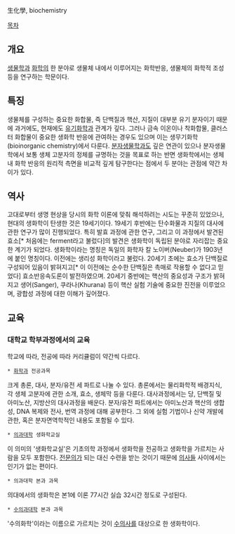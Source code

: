 生化學, biochemistry

[[목차]]

== 개요 ==
[[생물학]]과 [[화학]]의 한 분야로 생물체 내에서 이루어지는 화학반응, 생물체의 화학적 조성 등을 연구하는 학문이다. 

== 특징 ==
생물체를 구성하는 중요한 화합물, 즉 단백질과 핵산, 지질이 대부분 유기 분자이기 때문에 과거에도, 현재에도 [[유기화학]]과 관계가 깊다. 그러나 금속 이온이나 착화합물, 클러스터 화합물이 중요한 생화학 반응에 관여하는 경우도 있으며 이는 생무기화학(bioinorganic chemistry)에서 다룬다. [[분자생물학]]과도 깊은 연관이 있으나 분자생물학에서 보통 생체 고분자의 정체를 규명하는 것을 목표로 하는 반면 생화학에서는 생체 내 화학 반응의 원리적 측면을 비교적 깊게 탐구한다는 점에서 두 분야는 관점에 약간 차이가 있다. 

== 역사 ==
고대로부터 생명 현상을 당시의 화학 이론에 맞춰 해석하려는 시도는 꾸준히 있었으나, 현대의 생화학이 탄생한 것은 19세기이다. 19세기 후반에는 탄수화물과 지질의 대사에 관한 연구가 많이 진행되었다. 특히 발효 과정에 관한 연구, 그리고 이 과정에서 발견된 효소[* 처음에는 ferment라고 불렀다]의 발견은 생화학이 독립된 분야로 자리잡는 중요한 계기가 되었다. 
생화학이라는 명칭은 독일의 화학자 칼 노이버(Neuber)가 1903년에 붙인 명칭이다. 이전에는 생리성 화학이라고 불렀다. 
20세기 초에는 효소가 단백질로 구성되어 있음이 밝혀지고[* 이 이전에는 순수한 단백질은 촉매로 작용할 수 없다고 믿었다] 효소반응속도론이 발전하였으며. 20세기 중반에는 핵산의 중요성과 구조가 밝혀지고 생어(Sanger), 쿠라나(Khurana) 등이 핵산 실험 기술에 중요한 진전을 이루었으며, 광합성 과정에 대한 이해가 깊어졌다. 

== 교육 ==
=== 대학교 학부과정에서의 교육 ===
학교에 따라, 전공에 따라 커리큘럼이 약간씩 다르다. 

 * [[화학과]] 전공과목
크게 총론, 대사, 분자/유전 세 파트로 나눌 수 있다. 총론에서는 물리화학적 배경지식, 각 생체 고분자에 관한 소개, 효소, 생체막 등을 다룬다. 대사과정에서는 당, 단백질 및 아미노산, 지방산의 대사과정을 배운다. 분자/유전 파트에서는 아미노산과 핵산의 생합성, DNA 복제와 전사, 번역 과정에 대해 공부한다. 그 외에 실험 기법이나 신약 개발에 관한, 혹은 분자면역학적인 내용도 포함될 수 있다. 

 * [[의과대학]] 생화학교실
이 의미의 '생화학교실'은 기초의학 과정에서 생화학을 전공하고 생화학을 가르치는 사람을 모두 포함한다. [[전문의]]가 되는 대신 수련을 받는 것이기 때문에 [[의사]]들 사이에서는 인기가 없는 편이다.

 * 의과대학 본과 과목
의대에서의 생화학은 본1에 이론 77시간 실습 32시간 정도로 구성된다.

 * [[수의과대학]] 본과 과목
'수의화학'이라는 이름으로 가르치는 것이 [[수의사]]를 대상으로 한 생화학이다.
